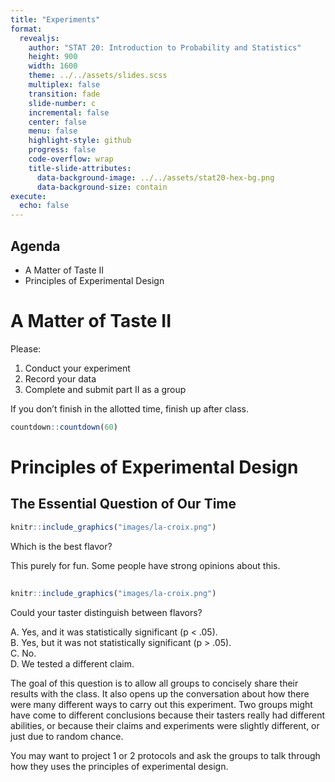 ```yaml
---
title: "Experiments"
format:
  revealjs:
    author: "STAT 20: Introduction to Probability and Statistics"
    height: 900
    width: 1600
    theme: ../../assets/slides.scss
    multiplex: false
    transition: fade
    slide-number: c
    incremental: false
    center: false
    menu: false
    highlight-style: github
    progress: false
    code-overflow: wrap
    title-slide-attributes:
      data-background-image: ../../assets/stat20-hex-bg.png
      data-background-size: contain
execute: 
  echo: false
---
```


## Agenda

- A Matter of Taste II
- Principles of Experimental Design

# A Matter of Taste II

Please:

1. Conduct your experiment
2. Record your data
3. Complete and submit part II as a group

If you don't finish in the allotted time, finish up after class.

```r
countdown::countdown(60)
```

# Principles of Experimental Design

## The Essential Question of Our Time

```r
knitr::include_graphics("images/la-croix.png")
```

::: poll
Which is the best flavor?
:::

:::notes
This purely for fun. Some people have strong opinions about this.
:::

##

```r
knitr::include_graphics("images/la-croix.png")
```

::: poll
Could your taster distinguish between flavors?

A. Yes, and it was statistically significant (p < .05).  
B. Yes, but it was not statistically significant (p > .05).  
C. No.  
D. We tested a different claim.  
:::

:::notes
The goal of this question is to allow all groups to concisely share their results with the class. It also opens up the conversation about how there were many different ways to carry out this experiment. Two groups might have come to different conclusions because their tasters really had different abilities, or because their claims and experiments were slightly different, or just due to random chance.

You may want to project 1 or 2 protocols and ask the groups to talk through how they uses the principles of experimental design.
:::


